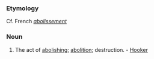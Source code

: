 ===Etymology===
Cf. French ''[[abolissement]]''
===Noun===
#The act of [[abolishing]]; [[abolition]]; destruction. - [[Hooker]]